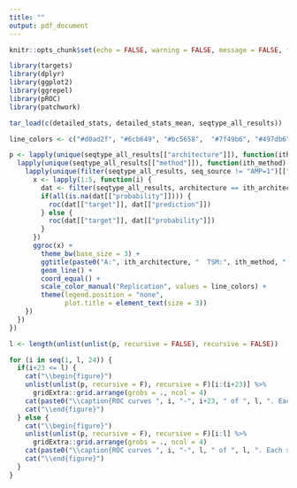 ```yaml
---
title: ""
output: pdf_document
---
```

\centering
```r
knitr::opts_chunk$set(echo = FALSE, warning = FALSE, message = FALSE, fig.width = 6, fig.align = 'center', fig.height = 9)

library(targets)
library(dplyr)
library(ggplot2)
library(ggrepel)
library(pROC)
library(patchwork)

tar_load(c(detailed_stats, detailed_stats_mean, seqtype_all_results))

line_colors <- c("#d0ad2f", "#6cb649", "#bc5658",  "#7f49b6", "#497db6")
```

```r
p <- lapply(unique(seqtype_all_results[["architecture"]]), function(ith_architecture) {
  lapply(unique(seqtype_all_results[["method"]]), function(ith_method) {
    lapply(unique(filter(seqtype_all_results, seq_source != "AMP=1")[["seq_source"]]), function(ith_benchmark) {
      x <- lapply(1:5, function(i) {
        dat <- filter(seqtype_all_results, architecture == ith_architecture, method == ith_method, seq_source %in% c("AMP=1", ith_benchmark), rep == i)
        if(all(is.na(dat[["probability"]]))) {
          roc(dat[["target"]], dat[["prediction"]])
        } else {
          roc(dat[["target"]], dat[["probability"]])
        }
      })
      ggroc(x) +
        theme_bw(base_size = 3) +
        ggtitle(paste0("A:", ith_architecture, "  TSM:", ith_method, "  BSM:", ith_benchmark)) +
        geom_line() +
        coord_equal() +
        scale_color_manual("Replication", values = line_colors) +
        theme(legend.position = "none",
              plot.title = element_text(size = 3))
    })
  })
})

l <- length(unlist(unlist(p, recursive = FALSE), recursive = FALSE))

for (i in seq(1, l, 24)) {
  if(i+23 <= l) {
    cat("\\begin{figure}")
    unlist(unlist(p, recursive = F), recursive = F)[i:(i+23)] %>% 
      gridExtra::grid.arrange(grobs = ., ncol = 4)
    cat(paste0("\\caption{ROC curves ", i, "-", i+23, " of ", l, ". Each subplot presents results for five replications indicated by different line colors.}"))
    cat("\\end{figure}")
  } else {
    cat("\\begin{figure}")
    unlist(unlist(p, recursive = F), recursive = F)[i:l] %>% 
      gridExtra::grid.arrange(grobs = ., ncol = 4)
    cat(paste0("\\caption{ROC curves ", i, "-", l, " of ", l, ". Each subplot presents results for five replications indicated by different line colors.}"))
    cat("\\end{figure}")
  }
}
```

